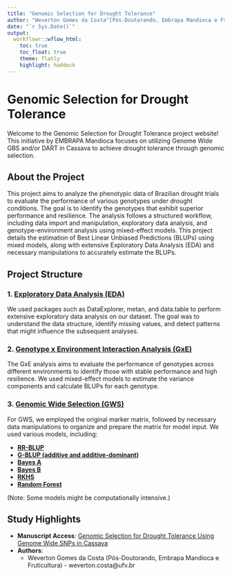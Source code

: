 ```yaml
---
title: "Genomic Selection for Drought Tolerance"
author: "Weverton Gomes da Costa^[Pós-Doutorando, Embrapa Mandioca e Fruticultura, weverton.costa@ufv.br]"
date: "`r Sys.Date()`"
output:
  workflowr::wflow_html:
    toc: true
    toc_float: true
    theme: flatly
    highlight: haddock
---
```


# Genomic Selection for Drought Tolerance

Welcome to the Genomic Selection for Drought Tolerance project website! This initiative by EMBRAPA Mandioca focuses on utilizing Genome Wide GBS and/or DART in Cassava to achieve drought tolerance through genomic selection.

## About the Project

This project aims to analyze the phenotypic data of Brazilian drought trials to evaluate the performance of various genotypes under drought conditions. The goal is to identify the genotypes that exhibit superior performance and resilience. The analysis follows a structured workflow, including data import and manipulation, exploratory data analysis, and genotype-environment analysis using mixed-effect models. This project details the estimation of Best Linear Unbiased Predictions (BLUPs) using mixed models, along with extensive Exploratory Data Analysis (EDA) and necessary manipulations to accurately estimate the BLUPs.

## Project Structure

### 1. [Exploratory Data Analysis (EDA)](https://wevertongomescosta.github.io/Genomic-Selection-for-Drought-Tolerance-Using-Genome-Wide-SNPs-in-Casava/phenotype.html)

We used packages such as DataExplorer, metan, and data.table to perform extensive exploratory data analysis on our dataset. The goal was to understand the data structure, identify missing values, and detect patterns that might influence the subsequent analyses.

### 2. [Genotype x Environment Interaction Analysis (GxE)](https://wevertongomescosta.github.io/Genomic-Selection-for-Drought-Tolerance-Using-Genome-Wide-SNPs-in-Casava/mixed_models.html)

The GxE analysis aims to evaluate the performance of genotypes across different environments to identify those with stable performance and high resilience. We used mixed-effect models to estimate the variance components and calculate BLUPs for each genotype.

### 3. [Genomic Wide Selection (GWS)](https://wevertongomescosta.github.io/Genomic-Selection-for-Drought-Tolerance-Using-Genome-Wide-SNPs-in-Casava/GWS.html)

For GWS, we employed the original marker matrix, followed by necessary data manipulations to organize and prepare the matrix for model input. We used various models, including:

- [**RR-BLUP**](https://wevertongomescosta.github.io/Genomic-Selection-for-Drought-Tolerance-Using-Genome-Wide-SNPs-in-Casava/GWS_RR-BLUP.html)
- [**G-BLUP (additive and additive-dominant)**](https://wevertongomescosta.github.io/Genomic-Selection-for-Drought-Tolerance-Using-Genome-Wide-SNPs-in-Casava/GWS_G-BLUP.html)
- [**Bayes A**](https://wevertongomescosta.github.io/Genomic-Selection-for-Drought-Tolerance-Using-Genome-Wide-SNPs-in-Casava/GWS_BayesA.html)
- [**Bayes B**](https://wevertongomescosta.github.io/Genomic-Selection-for-Drought-Tolerance-Using-Genome-Wide-SNPs-in-Casava/GWS_BayesB.html)
- [**RKHS**](https://wevertongomescosta.github.io/Genomic-Selection-for-Drought-Tolerance-Using-Genome-Wide-SNPs-in-Casava/GWS_RKHS.html)
- [**Random Forest**](https://wevertongomescosta.github.io/Genomic-Selection-for-Drought-Tolerance-Using-Genome-Wide-SNPs-in-Casava/GWS_RF.html)

(Note: Some models might be computationally intensive.)

## Study Highlights

- **Manuscript Access**: [Genomic Selection for Drought Tolerance Using Genome Wide SNPs in Cassava](https://doi.org/10.3389/fpls.2024.1483340)
- **Authors**: 
  - Weverton Gomes da Costa (Pós-Doutorando, Embrapa Mandioca e Fruticultura) - weverton.costa@ufv.br
